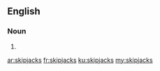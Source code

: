 ==English==

===Noun===
{{head|en|noun plural form}}

# {{plural of|skipjack|lang=en}}

[[ar:skipjacks]]
[[fr:skipjacks]]
[[ku:skipjacks]]
[[my:skipjacks]]